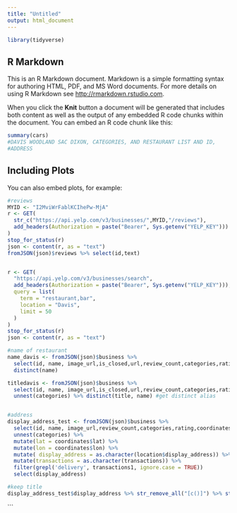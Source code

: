 ```yaml
---
title: "Untitled"
output: html_document
---
```


```r
library(tidyverse)
```

## R Markdown

This is an R Markdown document. Markdown is a simple formatting syntax for authoring HTML, PDF, and MS Word documents. For more details on using R Markdown see <http://rmarkdown.rstudio.com>.

When you click the **Knit** button a document will be generated that includes both content as well as the output of any embedded R code chunks within the document. You can embed an R code chunk like this:

```r
summary(cars)
#DAVIS WOODLAND SAC DIXON, CATEGORIES, AND RESTAURANT LIST AND ID,
#ADDRESS
```

## Including Plots

You can also embed plots, for example:

```r
#reviews
MYID <- "I2MviWrFablKCIhePw-MjA"
r <- GET(
  str_c("https://api.yelp.com/v3/businesses/",MYID,"/reviews"),
  add_headers(Authorization = paste("Bearer", Sys.getenv("YELP_KEY")))
)
stop_for_status(r)
json <- content(r, as = "text")
fromJSON(json)$reviews %>% select(id,text)
```
```

```
```r
r <- GET(
  "https://api.yelp.com/v3/businesses/search",
  add_headers(Authorization = paste("Bearer", Sys.getenv("YELP_KEY"))),
  query = list(
    term = "restaurant,bar",
    location = "Davis",
    limit = 50
  )
)
stop_for_status(r)
json <- content(r, as = "text")

#name of restaurant
name_davis <- fromJSON(json)$business %>% 
  select(id, name, image_url,is_closed,url,review_count,categories,rating,coordinates,price,location,display_phone) %>% 
  distinct(name) 

titledavis <- fromJSON(json)$business %>% 
  select(id, name, image_url,is_closed,url,review_count,categories,rating,coordinates,price,location,display_phone) %>% 
  unnest(categories) %>% distinct(title, name) #get distinct alias


#address
display_address_test <- fromJSON(json)$business %>% 
  select(id, name, image_url,review_count,categories,rating,coordinates,price,location,display_phone, transactions) %>% 
  unnest(categories) %>% 
  mutate(lat = coordinates$lat) %>% 
  mutate(lon = coordinates$lon) %>% 
  mutate( display_address = as.character(location$display_address)) %>%
  mutate(transactions = as.character(transactions)) %>% 
  filter(grepl('delivery', transactions1, ignore.case = TRUE))
  select(display_address) 

#keep title
display_address_test$display_address %>% str_remove_all("[c()]") %>% str_remove_all("[\\\"]")
```
```
